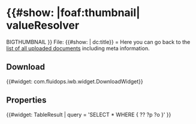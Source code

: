 = {{#show: {{this}} |foaf:thumbnail| valueResolver=BIGTHUMBNAIL }} File: {{#show: {{this}} | dc:title}} =
Here you can go back to the [[foaf:Document|list of all uploaded documents]] including meta information. 


== Download ==
{{#widget: com.fluidops.iwb.widget.DownloadWidget}}


== Properties ==
{{#widget: TableResult |
query = 'SELECT * WHERE { ?? ?p ?o }'
}} 

